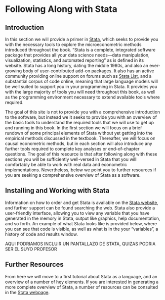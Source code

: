 # Following Along with Stata

## Introduction

In this section we will provide a primer in [Stata](https://www.stata.com/), which seeks to provide you with the necessary tools to explore the microeconometric methods introduced throughout the book. "Stata is a complete, integrated software package that provides all your data science needs—data manipulation, visualization, statistics, and automated reporting" as is defined in its website. Stata has a long history, dating the middle 1980s, and also an ever-growing body of user-contributed add-on packages. It also has an active community providing online support on forums such as [Stata List](https://www.statalist.org/), and a substantial corpus of code online, meaning that large language models will be well suited to support you in your programming in Stata. It provides you with the large majority of tools you will need throughout this book, as well as the programming environment necessary to extend available tools where required.

The goal of this site is not to provide you with a comprehensive introduction to the software, but instead we it seeks to provide you with an overview of the basic tools to understand the required tools that we will use to get up and running in this book. In the first section we will focus on a brief rundown of some principal elements of Stata without yet getting into the empirical methods discussed in the textbook. Thereafter, we will focus on causal econometric methods, but in each section will also introduce any further tools required to complete key analyses or end-of-chapter questions. The goal of this resource is that after following along with these sections you will be sufficiently well-versed in Stata that you will comfortably be able to work with real data and econometric implementations. Nevertheless, below we point you to further resources if you are seeking a comprehensive overview of Stata as a software.

## Installing and Working with Stata

Information on how to order and get Stata is available on the [Stata website](https://www.stata.com/order/), and further support can be found searching the web. Stata also provide a user-friendly interface, allowing you to view any variable that you have generated in the memory in Stata, output like graphics, help documentation, and so forth. An example of what Stata looks like is provided below, where you can see that code is visible, as well as what is in the your "variables", a history of code and results window.  

AQUI PODRIAMOS INCLUIR UN PANTALLAZO DE STATA, QUIZAS PODRIA SER EL SUYO PROFESOR

## Further Resources

From here we will move to a first tutorial about Stata as a language, and an overview of a number of hey elements. If you are interested in generating a more complete overview of Stata, a number of resources can be consulted in the [Stata webpage](https://www.stata.com/links/).